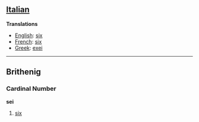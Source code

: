 ==[[Italian]]==

'''Translations'''

*[[English]]: [[six]]
*[[French]]: [[six]]
*[[Greek]]: [[exei]]
----
==Brithenig==
===Cardinal Number===
'''sei'''

#[[six]]